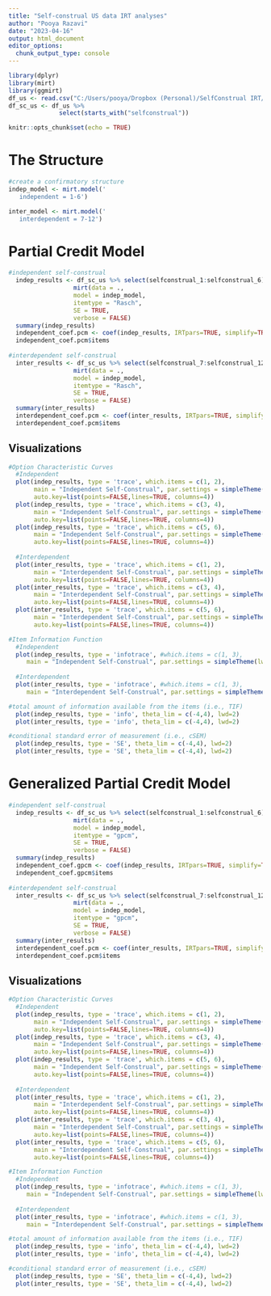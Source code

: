```yaml
---
title: "Self-construal US data IRT analyses"
author: "Pooya Razavi"
date: "2023-04-16"
output: html_document
editor_options: 
  chunk_output_type: console
---
```


```r
library(dplyr)
library(mirt)
library(ggmirt)
df_us <- read.csv("C:/Users/pooya/Dropbox (Personal)/SelfConstrual IRT/US00_scored.csv")
df_sc_us <- df_us %>% 
              select(starts_with("selfconstrual"))

knitr::opts_chunk$set(echo = TRUE)
```


# The Structure

```r
#create a confirmatory structure
indep_model <- mirt.model('
   independent = 1-6')

inter_model <- mirt.model('
   interdependent = 7-12')
```


# Partial Credit Model

```r


#independent self-construal
  indep_results <- df_sc_us %>% select(selfconstrual_1:selfconstrual_6) %>% 
                  mirt(data = .,
                  model = indep_model,
                  itemtype = "Rasch",
                  SE = TRUE,
                  verbose = FALSE)
  summary(indep_results)
  independent_coef.pcm <- coef(indep_results, IRTpars=TRUE, simplify=TRUE)
  independent_coef.pcm$items
  
#interdependent self-construal
  inter_results <- df_sc_us %>% select(selfconstrual_7:selfconstrual_12) %>% 
                  mirt(data = .,
                  model = indep_model,
                  itemtype = "Rasch",
                  SE = TRUE,
                  verbose = FALSE)
  summary(inter_results)
  interdependent_coef.pcm <- coef(inter_results, IRTpars=TRUE, simplify=TRUE)
  interdependent_coef.pcm$items  

```

## Visualizations

```r
#Option Characteristic Curves
  #Independent
  plot(indep_results, type = 'trace', which.items = c(1, 2), 
       main = "Independent Self-Construal", par.settings = simpleTheme(lty=1:4,lwd=2),
       auto.key=list(points=FALSE,lines=TRUE, columns=4)) 
  plot(indep_results, type = 'trace', which.items = c(3, 4), 
       main = "Independent Self-Construal", par.settings = simpleTheme(lty=1:4,lwd=2),
       auto.key=list(points=FALSE,lines=TRUE, columns=4)) 
  plot(indep_results, type = 'trace', which.items = c(5, 6), 
       main = "Independent Self-Construal", par.settings = simpleTheme(lty=1:4,lwd=2),
       auto.key=list(points=FALSE,lines=TRUE, columns=4)) 
  
  #Interdependent
  plot(inter_results, type = 'trace', which.items = c(1, 2), 
       main = "Interdependent Self-Construal", par.settings = simpleTheme(lty=1:4,lwd=2),
       auto.key=list(points=FALSE,lines=TRUE, columns=4)) 
  plot(inter_results, type = 'trace', which.items = c(3, 4), 
       main = "Interdependent Self-Construal", par.settings = simpleTheme(lty=1:4,lwd=2),
       auto.key=list(points=FALSE,lines=TRUE, columns=4)) 
  plot(inter_results, type = 'trace', which.items = c(5, 6), 
       main = "Interdependent Self-Construal", par.settings = simpleTheme(lty=1:4,lwd=2),
       auto.key=list(points=FALSE,lines=TRUE, columns=4)) 

#Item Information Function
  #Independent
  plot(indep_results, type = 'infotrace', #which.items = c(1, 3), 
     main = "Independent Self-Construal", par.settings = simpleTheme(lwd=2))
  
  #Interdependent
  plot(inter_results, type = 'infotrace', #which.items = c(1, 3), 
     main = "Interdependent Self-Construal", par.settings = simpleTheme(lwd=2))

#total amount of information available from the items (i.e., TIF) 
  plot(indep_results, type = 'info', theta_lim = c(-4,4), lwd=2)  
  plot(inter_results, type = 'info', theta_lim = c(-4,4), lwd=2)  

#conditional standard error of measurement (i.e., cSEM)
  plot(indep_results, type = 'SE', theta_lim = c(-4,4), lwd=2) 
  plot(inter_results, type = 'SE', theta_lim = c(-4,4), lwd=2) 
```


# Generalized Partial Credit Model

```r

#independent self-construal
  indep_results <- df_sc_us %>% select(selfconstrual_1:selfconstrual_6) %>% 
                  mirt(data = .,
                  model = indep_model,
                  itemtype = "gpcm",
                  SE = TRUE,
                  verbose = FALSE)
  summary(indep_results)
  independent_coef.gpcm <- coef(indep_results, IRTpars=TRUE, simplify=TRUE)
  independent_coef.gpcm$items
  
#interdependent self-construal
  inter_results <- df_sc_us %>% select(selfconstrual_7:selfconstrual_12) %>% 
                  mirt(data = .,
                  model = indep_model,
                  itemtype = "gpcm",
                  SE = TRUE,
                  verbose = FALSE)
  summary(inter_results)
  interdependent_coef.pcm <- coef(inter_results, IRTpars=TRUE, simplify=TRUE)
  interdependent_coef.pcm$items  

```

## Visualizations

```r
#Option Characteristic Curves
  #Independent
  plot(indep_results, type = 'trace', which.items = c(1, 2), 
       main = "Independent Self-Construal", par.settings = simpleTheme(lty=1:4,lwd=2),
       auto.key=list(points=FALSE,lines=TRUE, columns=4)) 
  plot(indep_results, type = 'trace', which.items = c(3, 4), 
       main = "Independent Self-Construal", par.settings = simpleTheme(lty=1:4,lwd=2),
       auto.key=list(points=FALSE,lines=TRUE, columns=4)) 
  plot(indep_results, type = 'trace', which.items = c(5, 6), 
       main = "Independent Self-Construal", par.settings = simpleTheme(lty=1:4,lwd=2),
       auto.key=list(points=FALSE,lines=TRUE, columns=4)) 
  
  #Interdependent
  plot(inter_results, type = 'trace', which.items = c(1, 2), 
       main = "Interdependent Self-Construal", par.settings = simpleTheme(lty=1:4,lwd=2),
       auto.key=list(points=FALSE,lines=TRUE, columns=4)) 
  plot(inter_results, type = 'trace', which.items = c(3, 4), 
       main = "Interdependent Self-Construal", par.settings = simpleTheme(lty=1:4,lwd=2),
       auto.key=list(points=FALSE,lines=TRUE, columns=4)) 
  plot(inter_results, type = 'trace', which.items = c(5, 6), 
       main = "Interdependent Self-Construal", par.settings = simpleTheme(lty=1:4,lwd=2),
       auto.key=list(points=FALSE,lines=TRUE, columns=4)) 

#Item Information Function
  #Independent
  plot(indep_results, type = 'infotrace', #which.items = c(1, 3), 
     main = "Independent Self-Construal", par.settings = simpleTheme(lwd=2))
  
  #Interdependent
  plot(inter_results, type = 'infotrace', #which.items = c(1, 3), 
     main = "Interdependent Self-Construal", par.settings = simpleTheme(lwd=2))

#total amount of information available from the items (i.e., TIF) 
  plot(indep_results, type = 'info', theta_lim = c(-4,4), lwd=2)  
  plot(inter_results, type = 'info', theta_lim = c(-4,4), lwd=2)  

#conditional standard error of measurement (i.e., cSEM)
  plot(indep_results, type = 'SE', theta_lim = c(-4,4), lwd=2) 
  plot(inter_results, type = 'SE', theta_lim = c(-4,4), lwd=2) 
```